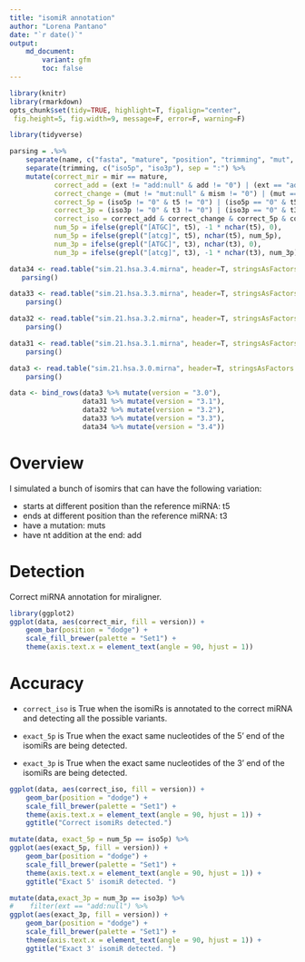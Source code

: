 ```yaml
---
title: "isomiR annotation"
author: "Lorena Pantano"
date: "`r date()`"
output:
    md_document:
        variant: gfm
        toc: false
---
```



```r
library(knitr)
library(rmarkdown)
opts_chunk$set(tidy=TRUE, highlight=T, figalign="center",
 fig.height=5, fig.width=9, message=F, error=F, warning=F)
```


```r
library(tidyverse)

parsing = .%>%
    separate(name, c("fasta", "mature", "position", "trimming", "mut", "ext", "counts"), sep ="_") %>%
    separate(trimming, c("iso5p", "iso3p"), sep = ":") %>%
    mutate(correct_mir = mir == mature,
           correct_add = (ext != "add:null" & add != "0") | (ext == "add:null" & add == "0"),
           correct_change = (mut != "mut:null" & mism != "0") | (mut == "mut:null" & mism == "0"),
           correct_5p = (iso5p != "0" & t5 != "0") | (iso5p == "0" & t5 == "0"),
           correct_3p = (iso3p != "0" & t3 != "0") | (iso3p == "0" & t3 == "0"),
           correct_iso = correct_add & correct_change & correct_5p & correct_3p,
           num_5p = ifelse(grepl("[ATGC]", t5), -1 * nchar(t5), 0),
           num_5p = ifelse(grepl("[atcg]", t5), nchar(t5), num_5p),
           num_3p = ifelse(grepl("[ATGC]", t3), nchar(t3), 0),
           num_3p = ifelse(grepl("[atcg]", t3), -1 * nchar(t3), num_3p))

data34 <- read.table("sim.21.hsa.3.4.mirna", header=T, stringsAsFactors = F)  %>%
   parsing()

data33 <- read.table("sim.21.hsa.3.3.mirna", header=T, stringsAsFactors = F)  %>%
    parsing()

data32 <- read.table("sim.21.hsa.3.2.mirna", header=T, stringsAsFactors = F)  %>%
    parsing()

data31 <- read.table("sim.21.hsa.3.1.mirna", header=T, stringsAsFactors = F)  %>%
    parsing()

data3 <- read.table("sim.21.hsa.3.0.mirna", header=T, stringsAsFactors = F)  %>%
    parsing()

data <- bind_rows(data3 %>% mutate(version = "3.0"),
                  data31 %>% mutate(version = "3.1"),
                  data32 %>% mutate(version = "3.2"),
                  data33 %>% mutate(version = "3.3"),
                  data34 %>% mutate(version = "3.4"))

```

# Overview

I simulated a bunch of isomirs that can have the following variation:

* starts at different position than the reference miRNA: t5
* ends at different position than the reference miRNA: t3
* have a mutation: muts
* have nt addition at the end: add


# Detection

Correct miRNA annotation for miraligner.

```r
library(ggplot2)
ggplot(data, aes(correct_mir, fill = version)) +
    geom_bar(position = "dodge") +
    scale_fill_brewer(palette = "Set1") +
    theme(axis.text.x = element_text(angle = 90, hjust = 1))
```


# Accuracy

* `correct_iso` is True when the isomiRs is annotated to the correct miRNA and detecting all the possible variants.

* `exact_5p` is True when the exact same nucleotides of the 5' end of the isomiRs are being detected.

* `exact_3p` is True when the exact same nucleotides of the 3' end of the isomiRs are being detected.

```r
ggplot(data, aes(correct_iso, fill = version)) +
    geom_bar(position = "dodge") +
    scale_fill_brewer(palette = "Set1") +
    theme(axis.text.x = element_text(angle = 90, hjust = 1)) +
    ggtitle("Correct isomiRs detected.")

mutate(data, exact_5p = num_5p == iso5p) %>%
ggplot(aes(exact_5p, fill = version)) +
    geom_bar(position = "dodge") +
    scale_fill_brewer(palette = "Set1") +
    theme(axis.text.x = element_text(angle = 90, hjust = 1)) +
    ggtitle("Exact 5' isomiR detected. ")

mutate(data,exact_3p = num_3p == iso3p) %>%
#    filter(ext == "add:null") %>%
ggplot(aes(exact_3p, fill = version)) +
    geom_bar(position = "dodge") +
    scale_fill_brewer(palette = "Set1") +
    theme(axis.text.x = element_text(angle = 90, hjust = 1)) +
    ggtitle("Exact 3' isomiR detected. ")
```
